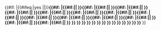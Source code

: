 <includeonly>{{#if:{{{1|}}}
|{{#ifeq:{{{sortable|}}}|yes
|<span style="display:none;" class="sortkey">{{Cards/core2| {{{1|}}} | 2 }}{{#if:{{{2|}}}
|{{Cards/core2| {{{2|}}} | 2 }}{{#if:{{{3|}}}
|{{Cards/core2| {{{3|}}} | 2 }}{{#if:{{{4|}}}
|{{Cards/core2| {{{4|}}} | 2 }}{{#if:{{{5|}}}
|{{Cards/core2| {{{5|}}} | 2 }}{{#if:{{{6|}}}
|{{Cards/core2| {{{6|}}} | 2 }}{{#if:{{{7|}}}
|{{Cards/core2| {{{7|}}} | 2 }}{{#if:{{{8|}}}
|{{Cards/core2| {{{8|}}} | 2 }}{{#if:{{{9|}}}
|{{Cards/core2| {{{9|}}} | 2 }}{{#if:{{{10|}}}
|{{Cards/core2| {{{10|}}} | 2 }}{{#if:{{{11|}}}
|{{Cards/core2| {{{11|}}} | 2 }}{{#if:{{{12|}}}
|{{Cards/core2| {{{12|}}} | 2 }}{{#if:{{{13|}}}
|{{Cards/core2| {{{13|}}} | 2 }}{{#if:{{{14|}}}
|{{Cards/core2| {{{14|}}} | 2 }}{{#if:{{{15|}}}
|{{Cards/core2| {{{15|}}} | 2 }}
}}
}}
}}
}}
}}
}}
}}
}}
}}
}}
}}
}}
}}
}}</span>|}}<b class="pokerhands" style="{{{hand_style|}}}">{{Cards/core2| {{{1|}}} | 1
|rank_name={{{rank_name|}}}|suit_name={{{suit_name|}}}|spades_color={{{spades_color|}}}|hearts_color={{{hearts_color|}}}|diamonds_color={{{diamonds_color|}}}|clubs_color={{{clubs_color|}}}|card_style={{{card_style|}}}|use_image={{{use_image|}}}
}}{{#if:{{{2|}}}
|{{#if:{{{separator|}}}|{{{separator|}}}|&nbsp;}}{{Cards/core2| {{{2|}}} | 1
|rank_name={{{rank_name|}}}|suit_name={{{suit_name|}}}|spades_color={{{spades_color|}}}|hearts_color={{{hearts_color|}}}|diamonds_color={{{diamonds_color|}}}|clubs_color={{{clubs_color|}}}|card_style={{{card_style|}}}|use_image={{{use_image|}}}
}}{{#if:{{{3|}}}
|{{#if:{{{separator|}}}|{{{separator|}}}|&nbsp;}}{{Cards/core2| {{{3|}}} | 1
|rank_name={{{rank_name|}}}|suit_name={{{suit_name|}}}|spades_color={{{spades_color|}}}|hearts_color={{{hearts_color|}}}|diamonds_color={{{diamonds_color|}}}|clubs_color={{{clubs_color|}}}|card_style={{{card_style|}}}|use_image={{{use_image|}}}
}}{{#if:{{{4|}}}
|{{#if:{{{separator|}}}|{{{separator|}}}|&nbsp;}}{{Cards/core2| {{{4|}}} | 1
|rank_name={{{rank_name|}}}|suit_name={{{suit_name|}}}|spades_color={{{spades_color|}}}|hearts_color={{{hearts_color|}}}|diamonds_color={{{diamonds_color|}}}|clubs_color={{{clubs_color|}}}|card_style={{{card_style|}}}|use_image={{{use_image|}}}
}}{{#if:{{{5|}}}
|{{#if:{{{separator|}}}|{{{separator|}}}|&nbsp;}}{{Cards/core2| {{{5|}}} | 1
|rank_name={{{rank_name|}}}|suit_name={{{suit_name|}}}|spades_color={{{spades_color|}}}|hearts_color={{{hearts_color|}}}|diamonds_color={{{diamonds_color|}}}|clubs_color={{{clubs_color|}}}|card_style={{{card_style|}}}|use_image={{{use_image|}}}
}}{{#if:{{{6|}}}
|{{#if:{{{separator|}}}|{{{separator|}}}|&nbsp;}}{{Cards/core2| {{{6|}}} | 1
|rank_name={{{rank_name|}}}|suit_name={{{suit_name|}}}|spades_color={{{spades_color|}}}|hearts_color={{{hearts_color|}}}|diamonds_color={{{diamonds_color|}}}|clubs_color={{{clubs_color|}}}|card_style={{{card_style|}}}|use_image={{{use_image|}}}
}}{{#if:{{{7|}}}
|{{#if:{{{separator|}}}|{{{separator|}}}|&nbsp;}}{{Cards/core2| {{{7|}}} | 1
|rank_name={{{rank_name|}}}|suit_name={{{suit_name|}}}|spades_color={{{spades_color|}}}|hearts_color={{{hearts_color|}}}|diamonds_color={{{diamonds_color|}}}|clubs_color={{{clubs_color|}}}|card_style={{{card_style|}}}|use_image={{{use_image|}}}
}}{{#if:{{{8|}}}
|{{#if:{{{separator|}}}|{{{separator|}}}|&nbsp;}}{{Cards/core2| {{{8|}}} | 1
|rank_name={{{rank_name|}}}|suit_name={{{suit_name|}}}|spades_color={{{spades_color|}}}|hearts_color={{{hearts_color|}}}|diamonds_color={{{diamonds_color|}}}|clubs_color={{{clubs_color|}}}|card_style={{{card_style|}}}|use_image={{{use_image|}}}
}}{{#if:{{{9|}}}
|{{#if:{{{separator|}}}|{{{separator|}}}|&nbsp;}}{{Cards/core2| {{{9|}}} | 1
|rank_name={{{rank_name|}}}|suit_name={{{suit_name|}}}|spades_color={{{spades_color|}}}|hearts_color={{{hearts_color|}}}|diamonds_color={{{diamonds_color|}}}|clubs_color={{{clubs_color|}}}|card_style={{{card_style|}}}|use_image={{{use_image|}}}
}}{{#if:{{{10|}}}
|{{#if:{{{separator|}}}|{{{separator|}}}|&nbsp;}}{{Cards/core2| {{{10|}}} | 1
|rank_name={{{rank_name|}}}|suit_name={{{suit_name|}}}|spades_color={{{spades_color|}}}|hearts_color={{{hearts_color|}}}|diamonds_color={{{diamonds_color|}}}|clubs_color={{{clubs_color|}}}|card_style={{{card_style|}}}|use_image={{{use_image|}}}
}}{{#if:{{{11|}}}
|{{#if:{{{separator|}}}|{{{separator|}}}|&nbsp;}}{{Cards/core2| {{{11|}}} | 1
|rank_name={{{rank_name|}}}|suit_name={{{suit_name|}}}|spades_color={{{spades_color|}}}|hearts_color={{{hearts_color|}}}|diamonds_color={{{diamonds_color|}}}|clubs_color={{{clubs_color|}}}|card_style={{{card_style|}}}|use_image={{{use_image|}}}
}}{{#if:{{{12|}}}
|{{#if:{{{separator|}}}|{{{separator|}}}|&nbsp;}}{{Cards/core2| {{{12|}}} | 1
|rank_name={{{rank_name|}}}|suit_name={{{suit_name|}}}|spades_color={{{spades_color|}}}|hearts_color={{{hearts_color|}}}|diamonds_color={{{diamonds_color|}}}|clubs_color={{{clubs_color|}}}|card_style={{{card_style|}}}|use_image={{{use_image|}}}
}}{{#if:{{{13|}}}
|{{#if:{{{separator|}}}|{{{separator|}}}|&nbsp;}}{{Cards/core2| {{{13|}}} | 1
|rank_name={{{rank_name|}}}|suit_name={{{suit_name|}}}|spades_color={{{spades_color|}}}|hearts_color={{{hearts_color|}}}|diamonds_color={{{diamonds_color|}}}|clubs_color={{{clubs_color|}}}|card_style={{{card_style|}}}|use_image={{{use_image|}}}
}}{{#if:{{{14|}}}
|{{#if:{{{separator|}}}|{{{separator|}}}|&nbsp;}}{{Cards/core2| {{{14|}}} | 1
|rank_name={{{rank_name|}}}|suit_name={{{suit_name|}}}|spades_color={{{spades_color|}}}|hearts_color={{{hearts_color|}}}|diamonds_color={{{diamonds_color|}}}|clubs_color={{{clubs_color|}}}|card_style={{{card_style|}}}|use_image={{{use_image|}}}
}}{{#if:{{{15|}}}
|{{#if:{{{separator|}}}|{{{separator|}}}|&nbsp;}}{{Cards/core2| {{{15|}}} | 1
|rank_name={{{rank_name|}}}|suit_name={{{suit_name|}}}|spades_color={{{spades_color|}}}|hearts_color={{{hearts_color|}}}|diamonds_color={{{diamonds_color|}}}|clubs_color={{{clubs_color|}}}|card_style={{{card_style|}}}|use_image={{{use_image|}}}
}}
}}
}}
}}
}}
}}
}}
}}
}}
}}
}}
}}
}}
}}
}}</b>
}}</includeonly><noinclude>{{documentation}}</noinclude>